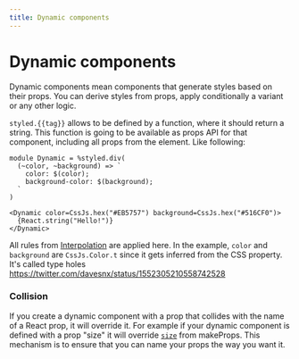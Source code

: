 ```yaml
---
title: Dynamic components
---
```


# Dynamic components

Dynamic components mean components that generate styles based on their props. You can derive styles from props, apply conditionally a variant or any other logic.

`styled.{{tag}}` allows to be defined by a function, where it should return a string. This function is going to be available as props API for that component, including all props from the element. Like following:

```rescript
module Dynamic = %styled.div(
  (~color, ~background) => `
    color: $(color);
    background-color: $(background);
  `
)

<Dynamic color=CssJs.hex("#EB5757") background=CssJs.hex("#516CF0")>
  {React.string("Hello!")}
</Dynamic>
```

All rules from [Interpolation](./interpolation.md) are applied here. In the example, `color` and `background` are `CssJs.Color.t` since it gets inferred from the CSS property. It's called type holes https://twitter.com/davesnx/status/1552305210558742528

### Collision

If you create a dynamic component with a prop that collides with the name of a React prop, it will override it.
For example if your dynamic component is defined with a prop "size" it will override [`size`](https://github.com/rescript-lang/rescript-react/blob/master/src/ReactDOM.res#L367) from makeProps. This mechanism is to ensure that you can name your props the way you want it.
